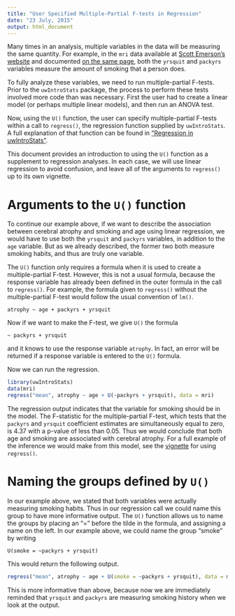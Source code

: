```yaml
---
title: "User Specified Multiple-Partial F-tests in Regression"
date: "23 July, 2015"
output: html_document
---
```


Many times in an analysis, multiple variables in the data will be measuring the same quantity. For example, in the `mri` data available at [Scott Emerson's website](http://www.emersonstatistics.com/datasets/mri.txt) and documented [on the same page](http://www.emersonstatistics.com/datasets/mri.pdf), both the `yrsquit` and `packyrs` variables measure the amount of smoking that a person does. 

To fully analyze these variables, we need to run multiple-partial F-tests. Prior to the `uwIntroStats` package, the process to perform these tests involved more code than was necessary. First the user had to create a linear model (or perhaps multiple linear models), and then run an ANOVA test. 

Now, using the `U()` function, the user can specify multiple-partial F-tests within a call to `regress()`, the regression function supplied by `uwIntroStats`. A full explanation of that function can be found in ["Regression in uwIntroStats"](regress_intro.html).

This document provides an introduction to using the `U()` function as a supplement to regression analyses. In each case, we will use linear regression to avoid confusion, and leave all of the arguments to `regress()` up to its own vignette.

# Arguments to the `U()` function
To continue our example above, if we want to describe the association between cerebral atrophy and smoking and age using linear regression, we would have to use both the `yrsquit` and `packyrs` variables, in addition to the `age` variable. But as we already described, the former two both measure smoking habits, and thus are truly one variable. 

The `U()` function only requires a formula when it is used to create a multiple-partial F-test. However, this is not a usual formula, because the response variable has already been defined in the outer formula in the call to `regress()`. For example, the formula given to `regress()` without the multiple-partial F-test would follow the usual convention of `lm()`.

```
atrophy ~ age + packyrs + yrsquit
```

Now if we want to make the F-test, we give `U()` the formula

```
~ packyrs + yrsquit
```

and it knows to use the response variable `atrophy`. In fact, an error will be returned if a response variable is entered to the `U()` formula.

Now we can run the regression.

```r
library(uwIntroStats)
data(mri)
regress("mean", atrophy ~ age + U(~packyrs + yrsquit), data = mri)
```

The regression output indicates that the variable for smoking should be in the model. The F-statistic for the multiple-partial F-test, which tests that the `packyrs` and `yrsquit` coefficient estimates are simultaneously equal to zero, is 4.37 with a p-value of less than 0.05. Thus we would conclude that both age and smoking are associated with cerebral atrophy. For a full example of the inference we would make from this model, see the [vignette](regress_intro.html) for using `regress()`.

# Naming the groups defined by `U()`

In our example above, we stated that both variables were actually measuring smoking habits. Thus in our regression call we could name this group to have more informative output. The `U()` function allows us to name the groups by placing an "=" before the tilde in the formula, and assigning a name on the left. In our example above, we could name the group "smoke" by writing

```
U(smoke = ~packyrs + yrsquit)
```

This would return the following output.

```r
regress("mean", atrophy ~ age + U(smoke = ~packyrs + yrsquit), data = mri)
```

This is more informative than above, because now we are immediately reminded that `yrsquit` and `packyrs` are measuring smoking history when we look at the output.